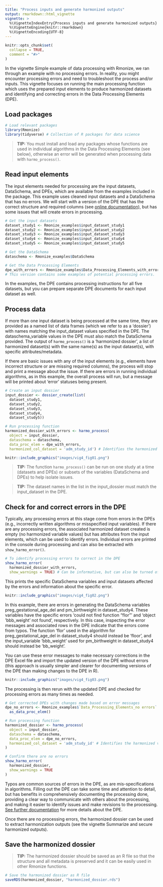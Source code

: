 ```yaml
---
title: "Process inputs and generate harmonized outputs"
output: rmarkdown::html_vignette
vignette: >
  %\VignetteIndexEntry{Process inputs and generate harmonized outputs}
  %\VignetteEngine{knitr::rmarkdown}
  %\VignetteEncoding{UTF-8}
---
```


```r
knitr::opts_chunk$set(
  collapse = TRUE,
  comment = "#>"
)
```

In the vignette Simple example of data processing with Rmonize, we ran through an example with no processing errors. In reality, you might encounter processing errors and need to troubleshoot the process and/or inputs. This vignette focuses on running the main processing function which uses the prepared input elements to produce harmonized datasets and identifying and correcting errors in the Data Processing Elements (DPE).

## Load packages

```r
# Load relevant packages
library(Rmonize)
library(tidyverse) # Collection of R packages for data science
```

> **TIP:** You must install and load any packages whose functions are used in individual algorithms in the Data Processing Elements (see below), otherwise an error will be generated when processing data with `harmo_process()`.

## Read input elements

The input elements needed for processing are the input datasets, DataSchema, and DPEs, which are available from the examples included in the package. This example uses cleaned input datasets and a DataSchema that has no errors. We will start with a version of the DPE that has the correct structure and required columns (see [online documentation](https://maelstrom-research.github.io/Rmonize-documentation/articles/a-Glossary-and-templates.html)), but has some issues that will create errors in processing.

```r
# Get the input datasets
dataset_study1 <- Rmonize_examples$input_dataset_study1
dataset_study2 <- Rmonize_examples$input_dataset_study2
dataset_study3 <- Rmonize_examples$input_dataset_study3
dataset_study4 <- Rmonize_examples$input_dataset_study4
dataset_study5 <- Rmonize_examples$input_dataset_study5

# Get the DataSchema
dataschema <- Rmonize_examples$DataSchema

# Get the Data Processing Elements
dpe_with_errors <- Rmonize_examples$Data_Processing_Elements_with_errors
# This version contains some examples of potential processing errors.
```

In the examples, the DPE contains processing instructions for all five datasets, but you can prepare separate DPE documents for each input dataset as well.

## Process data

If more than one input dataset is being processed at the same time, they are provided as a named list of data frames (which we refer to as a 'dossier') with names matching the input_dataset values specified in the DPE. The dataschema_variable values in the DPE must also match the DataSchema provided. The output of `harmo_process()` is a 'harmonized dossier', a list of harmonized dataset(s) with the same name(s) as the input dataset(s), with specific attributes/metadata.

If there are basic issues with any of the input elements (e.g., elements have incorrect structure or are missing required columns), the process will stop and print a message about the issue. If there are errors in running individual algorithms, as in this example, the overall process will run, but a message will be printed about 'error' statuses being present.

```r
# Create an input dossier
input_dossier <- dossier_create(list(
  dataset_study1,
  dataset_study2,
  dataset_study3,
  dataset_study4,
  dataset_study5))

# Run processing function
harmonized_dossier_with_errors <- harmo_process(
  object = input_dossier,
  dataschema = dataschema,
  data_proc_elem = dpe_with_errors,
  harmonized_col_dataset = 'adm_study_id') # Identifies the harmonized variable to use as dataset identifiers
```

```r
knitr::include_graphics("images/vig4_fig01.png")
```


> **TIP:** The function `harmo_process()` can be run on one study at a time (datasets and DPEs) or subsets of the variables (DataSchema and DPEs) to help isolate issues.

> **TIP:** The dataset names in the list in the input_dossier must match the input_dataset in the DPE.

## Check for and correct errors in the DPE

Typically, any processing errors at this stage come from errors in the DPEs (e.g., incorrectly written algorithms or misspecified input variables). If there are any processing errors, the associated harmonized dataset created is empty (no harmonized variable values) but has attributes from the input elements, which can be used to identify errors. Individual errors are printed in the console during processing and can also be extracted with `show_harmo_error()`.

```r
# To identify processing errors to correct in the DPE
show_harmo_error(
  harmonized_dossier_with_errors,
  show_warnings = TRUE) # Can be informative, but can also be turned off, e.g., if there are known warnings produced by processing algorithms
```

This prints the specific DataSchema variables and input datasets affected by the errors and information about the specific error.

```r
knitr::include_graphics("images/vig4_fig02.png")
```

In this example, there are errors in generating the DataSchema variables preg_gestational_age_del and pm_birthweight in dataset_study4. These variables have the specific errors 'could not find function "flor"' and 'object 'bbb_weight' not found', respectively. In this case, inspecting the error messages and associated rows in the DPE indicate that the errors come from typos. The function 'flor' used in the algorithm for preg_gestational_age_del in dataset_study4 should instead be 'floor', and the input_variable 'bbb_weight' used for pm_birthweight in dataset_study4 should instead be 'bb_weight'.

You can use these error messages to make necessary corrections in the DPE Excel file and import the updated version of the DPE without errors (this approach is usually simpler and clearer for documenting versions of the DPE than making changes to the DPE in R).

```r
knitr::include_graphics("images/vig4_fig03.png")
```

The processing is then rerun with the updated DPE and checked for processing errors as many times as needed.

```r
# Get corrected DPEs with changes made based on error messages
dpe_no_errors <- Rmonize_examples$`Data_Processing_Elements_no errors` %>%
  as_data_proc_elem()

# Run processing function
harmonized_dossier <- harmo_process(
  object = input_dossier,
  dataschema = dataschema,
  data_proc_elem = dpe_no_errors,
  harmonized_col_dataset = 'adm_study_id' # Identifies the harmonized variable to use as dataset identifiers
)

# Confirm there are no errors
show_harmo_error(
  harmonized_dossier,
  show_warnings = TRUE
)
```

Typos are common sources of errors in the DPE, as are mis-specifications in algorithms. Filling out the DPE can take some time and attention to detail, but has benefits in comprehensively documenting the processing done, providing a clear way to communicate with others about the processing, and making it easier to identify issues and make revisions to the processing. [See further documentation](https://maelstrom-research.github.io/Rmonize-documentation/articles/b-Data-processing-elements.html) for more details about the DPE.

Once there are no processing errors, the harmonized dossier can be used to extract harmonization outputs (see the vignette Summarize and secure harmonized outputs).

## Save the harmonized dossier

> **TIP:** The harmonized dossier should be saved as an R file so that the structure and all metadata is preserved and it can be easily used in other Rmonize functions.

```r
# Save the harmonized dossier as R file
saveRDS(harmonized_dossier, "harmonized_dossier.rds")
```

